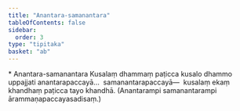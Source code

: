 ```yaml
---
title: "Anantara-samanantara"
tableOfContents: false
sidebar:
  order: 3
type: "tipitaka"
basket: "ab"
---
```



<DynamicBreadcrumb />

<Paragraph type="center">
* Anantara-samanantara
</Paragraph>

<Division number="4">

<Paragraph number="132">
Kusalaṃ dhammaṃ paṭicca kusalo dhammo uppajjati anantarapaccayā…  samanantarapaccayā—  kusalaṃ ekaṃ khandhaṃ paṭicca tayo khandhā. (Anantarampi samanantarampi ārammaṇapaccayasadisaṃ.)
</Paragraph>
</Division>